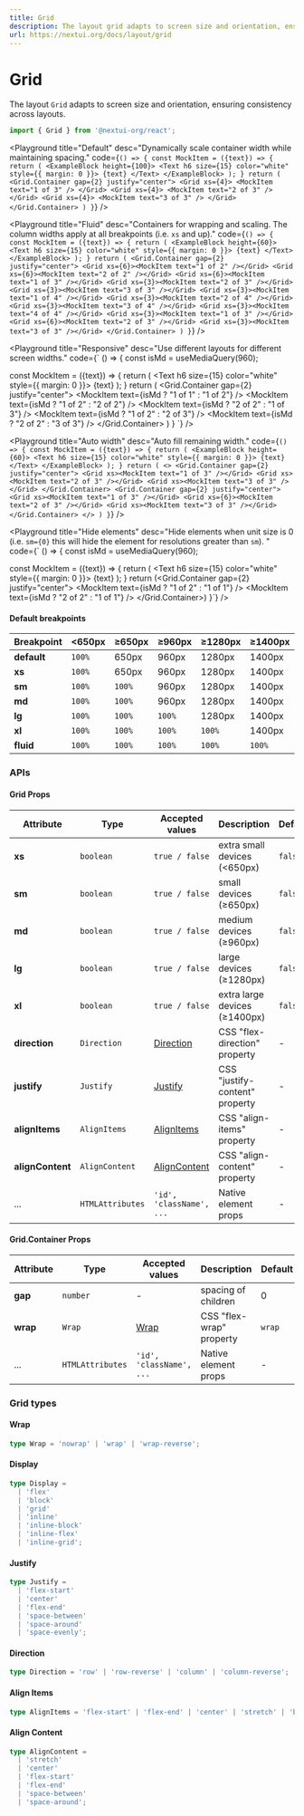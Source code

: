 ```yaml
---
title: Grid
description: The layout grid adapts to screen size and orientation, ensuring consistency across layouts.
url: https://nextui.org/docs/layout/grid
---
```


# Grid

The layout `Grid` adapts to screen size and orientation, ensuring consistency across layouts.

```jsx
import { Grid } from '@nextui-org/react';
```

<CarbonAd />

<Playground
  title="Default"
  desc="Dynamically scale container width while maintaining spacing."
  code={`
() => {
  const MockItem = ({text}) => {
    return (
        <ExampleBlock height={100}>
            <Text h6 size={15} color="white" style={{ margin: 0 }}>
                {text}
            </Text>
        </ExampleBlock>
    );
}
return (
<Grid.Container gap={2} justify="center">
  <Grid xs={4}>
    <MockItem text="1 of 3" />
  </Grid>
  <Grid xs={4}>
    <MockItem text="2 of 3" />
  </Grid>
  <Grid xs={4}>
    <MockItem text="3 of 3" />
  </Grid>
</Grid.Container>
) } `}
/>

<Playground
  title="Fluid"
  desc="Containers for wrapping and scaling. The column widths apply at all breakpoints (i.e. `xs` and up)."
  code={`
() => {
 const MockItem = ({text}) => {
    return (
        <ExampleBlock height={60}>
            <Text h6 size={15} color="white" style={{ margin: 0 }}>
                {text}
            </Text>
        </ExampleBlock>
    );
}
  return (
    <Grid.Container gap={2} justify="center">
      <Grid xs={6}><MockItem text="1 of 2" /></Grid>
      <Grid xs={6}><MockItem text="2 of 2" /></Grid>
      <Grid xs={6}><MockItem text="1 of 3" /></Grid>
      <Grid xs={3}><MockItem text="2 of 3" /></Grid>
      <Grid xs={3}><MockItem text="3 of 3" /></Grid>
      <Grid xs={3}><MockItem text="1 of 4" /></Grid>
      <Grid xs={3}><MockItem text="2 of 4" /></Grid>
      <Grid xs={3}><MockItem text="3 of 4" /></Grid>
      <Grid xs={3}><MockItem text="4 of 4" /></Grid>
      <Grid xs={3}><MockItem text="1 of 3" /></Grid>
      <Grid xs={6}><MockItem text="2 of 3" /></Grid>
      <Grid xs={3}><MockItem text="3 of 3" /></Grid>
    </Grid.Container>
  )
}
`}
/>

<Playground
  title="Responsive"
  desc="Use different layouts for different screen widths."
  code={`
() => {
 const isMd = useMediaQuery(960);
 
 const MockItem = ({text}) => {
    return (
        <ExampleBlock height={60}>
            <Text h6 size={15} color="white" style={{ margin: 0 }}>
                {text}
            </Text>
        </ExampleBlock>
    );
}
  return (
    <Grid.Container gap={2} justify="center">
      <Grid xs={12} md={6}><MockItem text={isMd ? "1 of 1" : "1 of 2"} /></Grid>
      <Grid xs={6} md={6}><MockItem text={isMd ? "1 of 2" : "2 of 2"} /></Grid>
      <Grid xs={6} md={3}><MockItem text={isMd ? "2 of 2" : "1 of 3"} /></Grid>
      <Grid xs={6} md={3}><MockItem text={isMd ? "1 of 2" : "2 of 3"} /></Grid>
      <Grid xs={6} md={3}><MockItem text={isMd ? "2 of 2" : "3 of 3"} /></Grid>
    </Grid.Container>
  )
}
`}
/>

<Playground
  title="Auto width"
  desc="Auto fill remaining width."
  code={`
() => {
  const MockItem = ({text}) => {
    return (
        <ExampleBlock height={60}>
            <Text h6 size={15} color="white" style={{ margin: 0 }}>
                {text}
            </Text>
        </ExampleBlock>
    );
}
  return (
    <>
      <Grid.Container gap={2} justify="center">
        <Grid xs><MockItem text="1 of 3" /></Grid>
        <Grid xs><MockItem text="2 of 3" /></Grid>
        <Grid xs><MockItem text="3 of 3" /></Grid>
      </Grid.Container>
      <Grid.Container gap={2} justify="center">
        <Grid xs><MockItem text="1 of 3" /></Grid>
        <Grid xs={6}><MockItem text="2 of 3" /></Grid>
        <Grid xs><MockItem text="3 of 3" /></Grid>
      </Grid.Container>
    </>
  )
}
`}
/>

<Playground
  title="Hide elements"
  desc="Hide elements when unit size is 0 (i.e. `sm={0}` this will hide the element for resolutions greater than  `sm`). "
  code={`
() => {
 const isMd = useMediaQuery(960);
 
 const MockItem = ({text}) => {
    return (
        <ExampleBlock height={60}>
            <Text h6 size={15} color="white" style={{ margin: 0 }}>
                {text}
            </Text>
        </ExampleBlock>
    );
}
return (<Grid.Container gap={2} justify="center">
  <Grid xs={6} sm={0}>
    <MockItem text={isMd ? "1 of 2" : "1 of 1"} />
  </Grid>
  <Grid xs={6} sm={0}>
    <MockItem text={isMd ? "2 of 2" : "1 of 1"} />
  </Grid>
  <Grid xs={12}>
    <MockItem text="1 of 1" />
  </Grid>
  <Grid xs={12}>
    <MockItem text="1 of 1" />
  </Grid>
</Grid.Container>) 
}`}
/>

<Spacer y={2} />

#### Default breakpoints

| Breakpoint  | <650px | ≥650px | ≥960px | ≥1280px | ≥1400px |
| ----------- | ------ | ------ | ------ | ------- | ------- |
| **default** | `100%` | 650px  | 960px  | 1280px  | 1400px  |
| **xs**      | `100%` | 650px  | 960px  | 1280px  | 1400px  |
| **sm**      | `100%` | `100%` | 960px  | 1280px  | 1400px  |
| **md**      | `100%` | `100%` | 960px  | 1280px  | 1400px  |
| **lg**      | `100%` | `100%` | `100%` | 1280px  | 1400px  |
| **xl**      | `100%` | `100%` | `100%` | `100%`  | 1400px  |
| **fluid**   | `100%` | `100%` | `100%` | `100%`  | `100%`  |

<Spacer y={3} />

### APIs

<Spacer y={2} />

#### Grid Props

| Attribute        | Type             | Accepted values                | Description                    | Default |
| ---------------- | ---------------- | ------------------------------ | ------------------------------ | ------- |
| **xs**           | `boolean`        | `true / false`                 | extra small devices (<650px)   | `false` |
| **sm**           | `boolean`        | `true / false`                 | small devices (≥650px)         | `false` |
| **md**           | `boolean`        | `true / false`                 | medium devices (≥960px)        | `false` |
| **lg**           | `boolean`        | `true / false`                 | large devices (≥1280px)        | `false` |
| **xl**           | `boolean`        | `true / false`                 | extra large devices (≥1400px)  | `false` |
| **direction**    | `Direction`      | [Direction](#direction)        | CSS "flex-direction" property  | -       |
| **justify**      | `Justify`        | [Justify](#justify)            | CSS "justify-content" property | -       |
| **alignItems**   | `AlignItems`     | [AlignItems](#align-items)     | CSS "align-items" property     | -       |
| **alignContent** | `AlignContent`   | [AlignContent](#align-content) | CSS "align-content" property   | -       |
| ...              | `HTMLAttributes` | `'id', 'className', ...`       | Native element props           | -       |

<Spacer y={2} />

#### Grid.Container Props

| Attribute | Type             | Accepted values          | Description              | Default |
| --------- | ---------------- | ------------------------ | ------------------------ | ------- |
| **gap**   | `number`         | -                        | spacing of children      | 0       |
| **wrap**  | `Wrap`           | [Wrap](#wrap)            | CSS "flex-wrap" property | `wrap`  |
| ...       | `HTMLAttributes` | `'id', 'className', ...` | Native element props     | -       |

### Grid types

<Spacer y={1} />

#### Wrap

```ts
type Wrap = 'nowrap' | 'wrap' | 'wrap-reverse';
```

#### Display

```ts
type Display =
  | 'flex'
  | 'block'
  | 'grid'
  | 'inline'
  | 'inline-block'
  | 'inline-flex'
  | 'inline-grid';
```

#### Justify

```ts
type Justify =
  | 'flex-start'
  | 'center'
  | 'flex-end'
  | 'space-between'
  | 'space-around'
  | 'space-evenly';
```

#### Direction

```ts
type Direction = 'row' | 'row-reverse' | 'column' | 'column-reverse';
```

#### Align Items

```ts
type AlignItems = 'flex-start' | 'flex-end' | 'center' | 'stretch' | 'baseline';
```

#### Align Content

```ts
type AlignContent =
  | 'stretch'
  | 'center'
  | 'flex-start'
  | 'flex-end'
  | 'space-between'
  | 'space-around';
```
